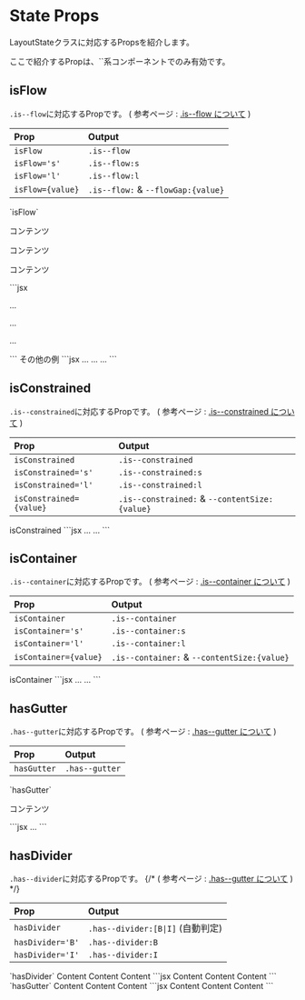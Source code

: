 

# State Props

LayoutStateクラスに対応するPropsを紹介します。


<Alert preset='info'>
ここで紹介するPropは、`<Layouter>`系コンポーネントでのみ有効です。
</Alert>


## isFlow

`.is--flow`に対応するPropです。
( <MemoBadge> 参考ページ </MemoBadge> : [.is--flow について](/docs/layout-state/is--flow) )


| Prop | Output |
|:--|:--|
| `isFlow` | `.is--flow` |
| `isFlow='s'` | `.is--flow:s` |
| `isFlow='l'` | `.is--flow:l` |
| `isFlow={value}` | `.is--flow:` & `--flowGap:{value}` |


<Demo>
	<Demo.Title>`isFlow`</Demo.Title>
	<Demo.Preview resize p={5}>
		<Layouter isFlow>
			<p className='-bd:guide'>コンテンツ</p>
			<p className='-bd:guide'>コンテンツ</p>
			<p className='-bd:guide'>コンテンツ</p>
		</Layouter>
	</Demo.Preview>
	<Demo.Code>
	```jsx
	<Layouter isFlow>
		<p>...</p>
		<p>...</p>
		<p>...</p>
	</Layouter>
	```
	</Demo.Code>
</Demo>

<Demo>
	<Demo.Title>その他の例</Demo.Title>
	<Demo.Code>
	```jsx
	<Box isFlow='s'>...</Box>
	<Box isFlow={30}>...</Box>
	<Box isFlow='10px'>...</Box>
	```
	</Demo.Code>
</Demo>


## isConstrained

`.is--constrained`に対応するPropです。
( <MemoBadge> 参考ページ </MemoBadge> : [.is--constrained について](/docs/layout-state/content-size) )


| Prop | Output |
|:--|:--|
| `isConstrained` | `.is--constrained` |
| `isConstrained='s'` | `.is--constrained:s` |
| `isConstrained='l'` | `.is--constrained:l` |
| `isConstrained={value}` | `.is--constrained:` & `--contentSize:{value}` |


<Demo>
	<Demo.Title>isConstrained</Demo.Title>
	<Demo.Code>
	```jsx
	<Layouter isConstrained>...</Layouter>
	<Layouter isConstrained='s'>...</Layouter>
	```
	</Demo.Code>
</Demo>


## isContainer

`.is--container`に対応するPropです。
( <MemoBadge> 参考ページ </MemoBadge> : [.is--container について](/docs/layout-state/content-size) )


| Prop | Output |
|:--|:--|
| `isContainer` | `.is--container` |
| `isContainer='s'` | `.is--container:s` |
| `isContainer='l'` | `.is--container:l` |
| `isContainer={value}` | `.is--container:` & `--contentSize:{value}` |


<Demo>
	<Demo.Title>isContainer</Demo.Title>
	<Demo.Code>
	```jsx
	<Layouter isContainer>...</Layouter>
	<Layouter isContainer='s'>...</Layouter>
	```
	</Demo.Code>
</Demo>


## hasGutter

`.has--gutter`に対応するPropです。
( <MemoBadge> 参考ページ </MemoBadge> : [.has--gutter について](/docs/layout-state/has--gutter) )


| Prop | Output |
|:--|:--|
| `hasGutter` | `.has--gutter` |

<Demo>
	<Demo.Title>`hasGutter`</Demo.Title>
	<Demo.Preview resize p={5}>
		<Layouter hasGutter>
			<p className='-bd:guide'>コンテンツ</p>
		</Layouter>
	</Demo.Preview>
	<Demo.Code>
	```jsx
	<Layouter hasGutter>
		...
	</Layouter>
	```
	</Demo.Code>
</Demo>


## hasDivider

`.has--divider`に対応するPropです。
{/* ( <MemoBadge> 参考ページ </MemoBadge> : [.has--gutter について](/docs/layout-state/has--divider) ) */}


| Prop | Output |
|:--|:--|
| `hasDivider` | `.has--divider:[B\|I]` (自動判定) |
| `hasDivider='B'` | `.has--divider:B` |
| `hasDivider='I'` | `.has--divider:I` |

<Demo>
	<Demo.Title>`hasDivider`</Demo.Title>
	<Demo.Preview resize p={5}>
		<Stack hasDivider>
			<Box p={20} >Content</Box>
			<Box p={20} >Content</Box>
			<Box p={20} >Content</Box>
		</Stack>
	</Demo.Preview>
	<Demo.Code>
	```jsx
	<Stack hasDivider>
		<Box p={20} >Content</Box>
		<Box p={20} >Content</Box>
		<Box p={20} >Content</Box>
	</Stack>
	```
	</Demo.Code>
</Demo>

<Demo>
	<Demo.Title>`hasGutter`</Demo.Title>
	<Demo.Preview resize p={5}>
		<Flex hasDivider>
			<Box px={20} >Content</Box>
			<Box px={20} >Content</Box>
			<Box px={20} >Content</Box>
		</Flex>
	</Demo.Preview>
	<Demo.Code>
	```jsx
	<Flex hasDivider>
		<Box px={20} >Content</Box>
		<Box px={20} >Content</Box>
		<Box px={20} >Content</Box>
	</Flex>
	```
	</Demo.Code>
</Demo>


